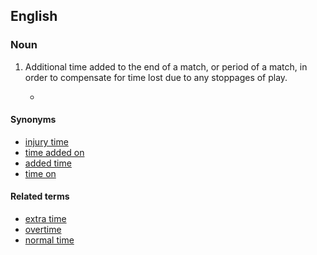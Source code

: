 ==English==

===Noun===
{{en-noun|-|s}}

# {{lb|en|UK|sports}} Additional time added to the end of a match, or period of a match, in order to compensate for time lost due to any stoppages of play.
#* {{quote-journal
|en
|date=January 16, 2011
|author=Saj Chowdhury
|title=Sunderland 1 - 1 Newcastle
|work=BBC
|url=http://news.bbc.co.uk/sport2/hi/football/eng_prem/9358512.stm
|page=
|passage=But Sunderland fans fearing the worst finally had something to cheer when in the fourth of five minutes of '''stoppage time''' Gyan stood at the right place at the right time.}}

====Synonyms====
* [[injury time]]
* [[time added on]]
* [[added time]]
* [[time on]] {{q|Australian rules football}}

====Related terms====
* [[extra time]]
* [[overtime]] {{q|US}}
* [[normal time]]